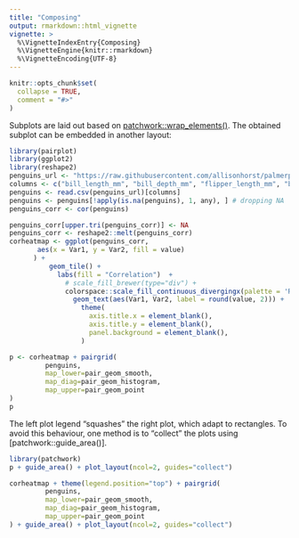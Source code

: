 ```yaml
---
title: "Composing"
output: rmarkdown::html_vignette
vignette: >
  %\VignetteIndexEntry{Composing}
  %\VignetteEngine{knitr::rmarkdown}
  %\VignetteEncoding{UTF-8}
---
```



```r
knitr::opts_chunk$set(
  collapse = TRUE,
  comment = "#>"
)
```

Subplots are laid out based on [patchwork::wrap_elements()](https://patchwork.data-imaginist.com/reference/wrap_elements.html).
The obtained subplot can be embedded in another layout:

```r
library(pairplot)
library(ggplot2)
library(reshape2)
penguins_url <- "https://raw.githubusercontent.com/allisonhorst/palmerpenguins/main/inst/extdata/penguins.csv"
columns <- c("bill_length_mm", "bill_depth_mm", "flipper_length_mm", "body_mass_g")
penguins <- read.csv(penguins_url)[columns]
penguins <- penguins[!apply(is.na(penguins), 1, any), ] # dropping NA
penguins_corr <- cor(penguins)

penguins_corr[upper.tri(penguins_corr)] <- NA
penguins_corr <- reshape2::melt(penguins_corr)
corheatmap <- ggplot(penguins_corr,
       aes(x = Var1, y = Var2, fill = value)
      ) +
          geom_tile() +
            labs(fill = "Correlation")  +
              # scale_fill_brewer(type="div") +
              colorspace::scale_fill_continuous_divergingx(palette = 'RdBu', rev = TRUE, mid=0, limits=c(-1, 1), na.value="white") +
                geom_text(aes(Var1, Var2, label = round(value, 2))) +
                  theme(
                    axis.title.x = element_blank(),
                    axis.title.y = element_blank(),
                    panel.background = element_blank(),
                  )

p <- corheatmap + pairgrid(
         penguins,
         map_lower=pair_geom_smooth,
         map_diag=pair_geom_histogram,
         map_upper=pair_geom_point
)
p
```

The left plot legend "squashes" the right plot, which adapt to rectangles. To avoid this behaviour,
one method is to "collect" the plots using [patchwork::guide_area()].

```r
library(patchwork)
p + guide_area() + plot_layout(ncol=2, guides="collect")
```

```r
corheatmap + theme(legend.position="top") + pairgrid(
         penguins,
         map_lower=pair_geom_smooth,
         map_diag=pair_geom_histogram,
         map_upper=pair_geom_point
) + guide_area() + plot_layout(ncol=2, guides="collect")
```
